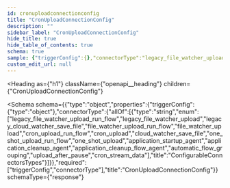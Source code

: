 ```yaml
---
id: cronuploadconnectionconfig
title: "CronUploadConnectionConfig"
description: ""
sidebar_label: "CronUploadConnectionConfig"
hide_title: true
hide_table_of_contents: true
schema: true
sample: {"triggerConfig":{},"connectorType":"legacy_file_watcher_upload_run_flow"}
custom_edit_url: null
---
```



<Heading
  as={"h1"}
  className={"openapi__heading"}
  children={"CronUploadConnectionConfig"}
>
</Heading>





<Schema
  schema={{"type":"object","properties":{"triggerConfig":{"type":"object"},"connectorType":{"allOf":[{"type":"string","enum":["legacy_file_watcher_upload_run_flow","legacy_file_watcher_upload","legacy_cloud_watcher_save_file","file_watcher_upload_run_flow","file_watcher_upload","cron_upload_run_flow","cron_upload","cloud_watcher_save_file","one_shot_upload_run_flow","one_shot_upload","application_startup_agent","application_cleanup_agent","application_cleanup_flow_agent","automatic_flow_grouping","upload_after_pause","cron_stream_data"],"title":"ConfigurableConnectorsTypes"}]}},"required":["triggerConfig","connectorType"],"title":"CronUploadConnectionConfig"}}
  schemaType={"response"}
>
  
</Schema>
            